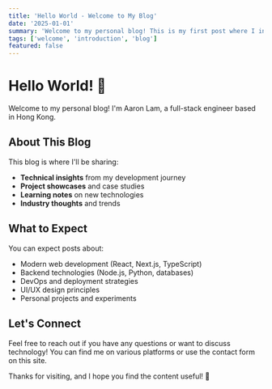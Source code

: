 ```yaml
---
title: 'Hello World - Welcome to My Blog'
date: '2025-01-01'
summary: 'Welcome to my personal blog! This is my first post where I introduce myself and share what you can expect from this blog.'
tags: ['welcome', 'introduction', 'blog']
featured: false
---
```


# Hello World! 👋

Welcome to my personal blog! I'm Aaron Lam, a full-stack engineer based in Hong Kong.

## About This Blog

This blog is where I'll be sharing:

- **Technical insights** from my development journey
- **Project showcases** and case studies  
- **Learning notes** on new technologies
- **Industry thoughts** and trends

## What to Expect

You can expect posts about:

- Modern web development (React, Next.js, TypeScript)
- Backend technologies (Node.js, Python, databases)
- DevOps and deployment strategies
- UI/UX design principles
- Personal projects and experiments

## Let's Connect

Feel free to reach out if you have any questions or want to discuss technology! You can find me on various platforms or use the contact form on this site.

Thanks for visiting, and I hope you find the content useful! 🚀
